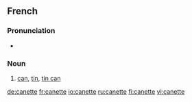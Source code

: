 ==French==

===Pronunciation===
* {{IPA|/ka.nɛt/|lang=fr}}

===Noun===
{{fr-noun|f}}

# [[can]], [[tin]], [[tin can]]

[[de:canette]]
[[fr:canette]]
[[io:canette]]
[[ru:canette]]
[[fi:canette]]
[[vi:canette]]